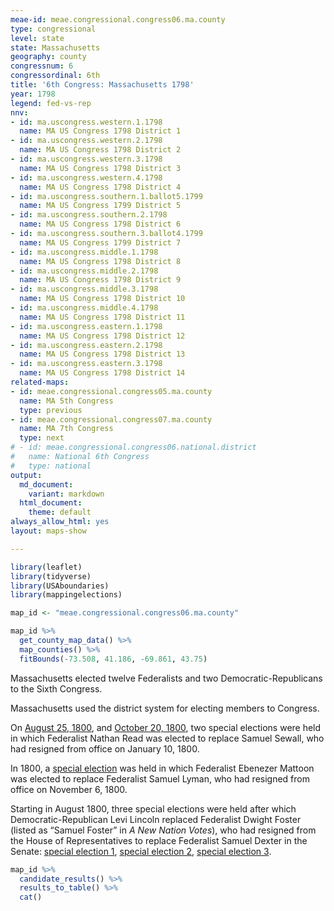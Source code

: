 ```yaml
---
meae-id: meae.congressional.congress06.ma.county
type: congressional
level: state
state: Massachusetts
geography: county
congressnum: 6
congressordinal: 6th
title: '6th Congress: Massachusetts 1798'
year: 1798
legend: fed-vs-rep
nnv:
- id: ma.uscongress.western.1.1798
  name: MA US Congress 1798 District 1
- id: ma.uscongress.western.2.1798
  name: MA US Congress 1798 District 2
- id: ma.uscongress.western.3.1798
  name: MA US Congress 1798 District 3
- id: ma.uscongress.western.4.1798
  name: MA US Congress 1798 District 4
- id: ma.uscongress.southern.1.ballot5.1799
  name: MA US Congress 1799 District 5
- id: ma.uscongress.southern.2.1798
  name: MA US Congress 1798 District 6
- id: ma.uscongress.southern.3.ballot4.1799
  name: MA US Congress 1799 District 7
- id: ma.uscongress.middle.1.1798
  name: MA US Congress 1798 District 8
- id: ma.uscongress.middle.2.1798
  name: MA US Congress 1798 District 9
- id: ma.uscongress.middle.3.1798
  name: MA US Congress 1798 District 10
- id: ma.uscongress.middle.4.1798
  name: MA US Congress 1798 District 11
- id: ma.uscongress.eastern.1.1798
  name: MA US Congress 1798 District 12
- id: ma.uscongress.eastern.2.1798
  name: MA US Congress 1798 District 13
- id: ma.uscongress.eastern.3.1798
  name: MA US Congress 1798 District 14
related-maps:
- id: meae.congressional.congress05.ma.county
  name: MA 5th Congress
  type: previous
- id: meae.congressional.congress07.ma.county
  name: MA 7th Congress
  type: next
# - id: meae.congressional.congress06.national.district
#   name: National 6th Congress
#   type: national
output:
  md_document:
    variant: markdown
  html_document:
    theme: default
always_allow_html: yes
layout: maps-show

---
```


```r
library(leaflet)
library(tidyverse)
library(USAboundaries)
library(mappingelections)

map_id <- "meae.congressional.congress06.ma.county"
```

<div class="map">

```r
map_id %>%
  get_county_map_data() %>%
  map_counties() %>% 
  fitBounds(-73.508, 41.186, -69.861, 43.75)
```

</div>

Massachusetts elected twelve Federalists and two Democratic-Republicans to the Sixth Congress.

Massachusetts used the district system for electing members to Congress.

On [August 25, 1800](https://elections.lib.tufts.edu/catalog/tufts:ma.uscongress.middle.3.special.1800), and [October 20, 1800](https://elections.lib.tufts.edu/catalog/tufts:ma.uscongress.middle.3.special.ballot2.1800), two special elections were held in which Federalist Nathan Read was elected to replace Samuel Sewall, who had resigned from office on January 10, 1800.

In 1800, a [special election](https://elections.lib.tufts.edu/catalog/tufts:ma.uscongress.western.3.special.1800) was held in which Federalist Ebenezer Mattoon was elected to replace Federalist Samuel Lyman, who had resigned from office on November 6, 1800.

Starting in August 1800, three special elections were held after which Democratic-Republican Levi Lincoln replaced Federalist Dwight Foster (listed as "Samuel Foster" in _A New Nation Votes_), who had resigned from the House of Representatives to replace Federalist Samuel Dexter in the Senate: [special election 1](https://elections.lib.tufts.edu/catalog/tufts:ma.uscongress.western.4.special.1800),
[special election 2](https://elections.lib.tufts.edu/catalog/tufts:ma.uscongress.western.4.special.ballot2.1800), [special election 3](https://elections.lib.tufts.edu/catalog/tufts:ma.uscongress.western.4.special.ballot3.1800).

<div class="results-table">

```r
map_id %>%
  candidate_results() %>%
  results_to_table() %>%
  cat()
```

</div>
